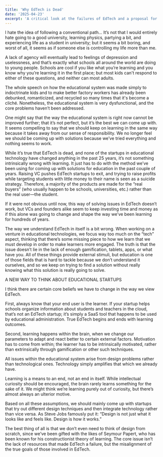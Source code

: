 ```yaml
---
title: 'Why EdTech is Dead'
date: '2025-04-23'
excerpt: 'A critical look at the failures of EdTech and a proposal for a new approach centered on learner motivation and design principles.'
---
```


I hate the idea of following a conventional path… It’s not that I would entirely hate going to a good university, learning physics, partying a bit, and experiencing life as a student in university; but it seems a bit boring, and worst of all, it seems as if someone else is controlling my life more than me.

A lack of agency will eventually lead to feelings of depression and uselessness, and that’s exactly what schools all around the world are doing to young people. Schools are cool if you like what you’re learning and you know why you’re learning it in the first place; but most kids can't respond to either of these questions, and neither can most adults.

The whole speech on how the educational system was made simply to indoctrinate kids and to make better factory workers has already been debunked, romanticized, and recycled so many times that it's become a cliché. Nonetheless, the educational system is very dysfunctional, and the core problems haven’t been addressed.

One might say that the way the educational system is right now cannot be improved further; that it’s not perfect, but it’s the best we can come up with. It seems compelling to say that we should keep on learning in the same way because it takes away from our sense of responsibility. We no longer feel we should be coming up with solutions because we’ve tried everything and nothing seems to work.

While it’s true that EdTech is dead, and none of the startups in educational technology have changed anything in the past 25 years, it’s not something intrinsically wrong with learning. It just has to do with the method we’ve been using for coming up with solutions for education in the past couple of years. Raising VC pushes EdTech startups to exit, and trying to raise profits while targeting students with little money to their name is seen as a suicide strategy. Therefore, a majority of the products are made for the “real buyers” (who usually happen to be schools, universities, etc.) rather than the real user—the student.

If it were not obvious until now, this way of solving issues in EdTech doesn’t work, but VCs and founders alike seem to keep investing time and money as if this alone was going to change and shape the way we’ve been learning for hundreds of years.

The way we understand EdTech in itself is a bit wrong. When working on a venture in educational technologies, we focus way too much on the “tech” aspect, thinking that there’s some missing piece to how we learn that we must develop in order to make learners more engaged. The truth is that the issue doesn’t lie in the lack of enough gamification, tablets, apps, or what have you. All of these things provide external stimuli, but education is one of those fields that is hard to tackle because we don’t understand it ourselves, and so we keep on trying to find a solution without really knowing what this solution is really going to solve.

A NEW WAY TO THINK ABOUT EDUCATIONAL STARTUPS

I think there are certain core beliefs we have to change in the way we view EdTech.

First, always know that your end user is the learner. If your startup helps schools organize information about students and teachers in the cloud, that’s not an EdTech startup; it’s simply a SaaS tool that happens to be used by educational administration. True EdTech begins and ends with learning outcomes.

Second, learning happens within the brain, when we change our parameters to adapt and react better to certain external factors. Motivation has to come from within; the learner has to be intrinsically motivated, rather than extrinsically through gamification or other such techniques.

All issues within the educational system arise from design problems rather than technological ones. Technology simply amplifies that which we already have.

Learning is a means to an end, not an end in itself. While intellectual curiosity should be encouraged, the brain rarely learns something for the sake of it. We might think we’re learning purely out of curiosity, but there’s almost always an ulterior motive.

Based on all these assumptions, we should mainly come up with startups that try out different design techniques and then integrate technology rather than vice versa. As Steve Jobs famously put it: “Design is not just what it looks like and feels like. Design is how it works.”

The best thing of all is that we don’t even need to think of design from scratch, since we’ve been gifted with the likes of Seymour Papert, who has been known for his constructionist theory of learning. The core issue isn’t the lack of resources that made EdTech a failure, but the misalignment of the true goals of those involved in EdTech.